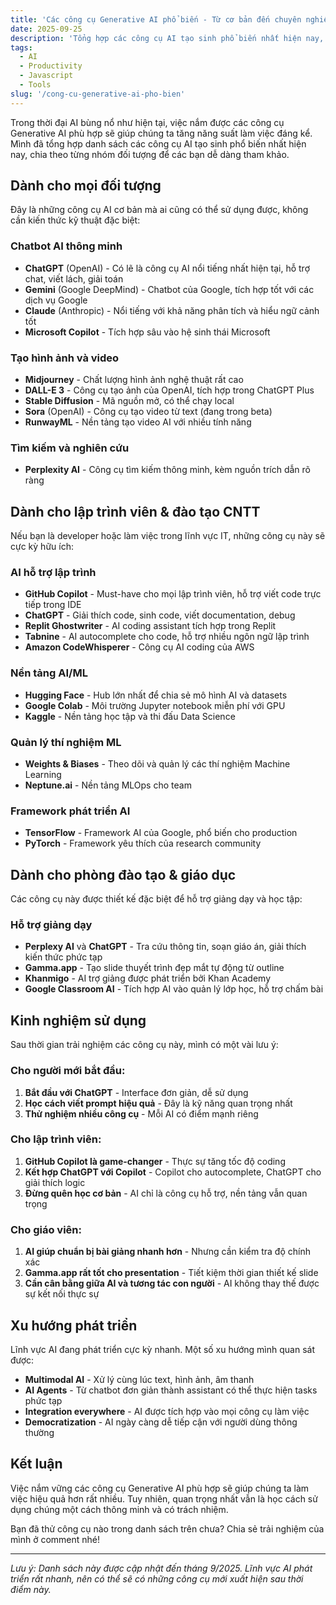 ```yaml
---
title: 'Các công cụ Generative AI phổ biến - Từ cơ bản đến chuyên nghiệp'
date: 2025-09-25
description: 'Tổng hợp các công cụ AI tạo sinh phổ biến nhất hiện nay, từ ChatGPT đến GitHub Copilot, phù hợp cho mọi đối tượng từ người dùng thông thường đến lập trình viên'
tags:
  - AI
  - Productivity
  - Javascript
  - Tools
slug: '/cong-cu-generative-ai-pho-bien'
---
```


Trong thời đại AI bùng nổ như hiện tại, việc nắm được các công cụ Generative AI phù hợp sẽ giúp chúng ta tăng năng suất làm việc đáng kể. Mình đã tổng hợp danh sách các công cụ AI tạo sinh phổ biến nhất hiện nay, chia theo từng nhóm đối tượng để các bạn dễ dàng tham khảo.

## Dành cho mọi đối tượng

Đây là những công cụ AI cơ bản mà ai cũng có thể sử dụng được, không cần kiến thức kỹ thuật đặc biệt:

### Chatbot AI thông minh

- **ChatGPT** (OpenAI) - Có lẽ là công cụ AI nổi tiếng nhất hiện tại, hỗ trợ chat, viết lách, giải toán
- **Gemini** (Google DeepMind) - Chatbot của Google, tích hợp tốt với các dịch vụ Google
- **Claude** (Anthropic) - Nổi tiếng với khả năng phân tích và hiểu ngữ cảnh tốt
- **Microsoft Copilot** - Tích hợp sâu vào hệ sinh thái Microsoft

### Tạo hình ảnh và video

- **Midjourney** - Chất lượng hình ảnh nghệ thuật rất cao
- **DALL-E 3** - Công cụ tạo ảnh của OpenAI, tích hợp trong ChatGPT Plus
- **Stable Diffusion** - Mã nguồn mở, có thể chạy local
- **Sora** (OpenAI) - Công cụ tạo video từ text (đang trong beta)
- **RunwayML** - Nền tảng tạo video AI với nhiều tính năng

### Tìm kiếm và nghiên cứu

- **Perplexity AI** - Công cụ tìm kiếm thông minh, kèm nguồn trích dẫn rõ ràng

## Dành cho lập trình viên & đào tạo CNTT

Nếu bạn là developer hoặc làm việc trong lĩnh vực IT, những công cụ này sẽ cực kỳ hữu ích:

### AI hỗ trợ lập trình

- **GitHub Copilot** - Must-have cho mọi lập trình viên, hỗ trợ viết code trực tiếp trong IDE
- **ChatGPT** - Giải thích code, sinh code, viết documentation, debug
- **Replit Ghostwriter** - AI coding assistant tích hợp trong Replit
- **Tabnine** - AI autocomplete cho code, hỗ trợ nhiều ngôn ngữ lập trình
- **Amazon CodeWhisperer** - Công cụ AI coding của AWS

### Nền tảng AI/ML

- **Hugging Face** - Hub lớn nhất để chia sẻ mô hình AI và datasets
- **Google Colab** - Môi trường Jupyter notebook miễn phí với GPU
- **Kaggle** - Nền tảng học tập và thi đấu Data Science

### Quản lý thí nghiệm ML

- **Weights & Biases** - Theo dõi và quản lý các thí nghiệm Machine Learning
- **Neptune.ai** - Nền tảng MLOps cho team

### Framework phát triển AI

- **TensorFlow** - Framework AI của Google, phổ biến cho production
- **PyTorch** - Framework yêu thích của research community

## Dành cho phòng đào tạo & giáo dục

Các công cụ này được thiết kế đặc biệt để hỗ trợ giảng dạy và học tập:

### Hỗ trợ giảng dạy

- **Perplexy AI** và **ChatGPT** - Tra cứu thông tin, soạn giáo án, giải thích kiến thức phức tạp
- **Gamma.app** - Tạo slide thuyết trình đẹp mắt tự động từ outline
- **Khanmigo** - AI trợ giảng được phát triển bởi Khan Academy
- **Google Classroom AI** - Tích hợp AI vào quản lý lớp học, hỗ trợ chấm bài

## Kinh nghiệm sử dụng

Sau thời gian trải nghiệm các công cụ này, mình có một vài lưu ý:

### Cho người mới bắt đầu:

1. **Bắt đầu với ChatGPT** - Interface đơn giản, dễ sử dụng
2. **Học cách viết prompt hiệu quả** - Đây là kỹ năng quan trọng nhất
3. **Thử nghiệm nhiều công cụ** - Mỗi AI có điểm mạnh riêng

### Cho lập trình viên:

1. **GitHub Copilot là game-changer** - Thực sự tăng tốc độ coding
2. **Kết hợp ChatGPT với Copilot** - Copilot cho autocomplete, ChatGPT cho giải thích logic
3. **Đừng quên học cơ bản** - AI chỉ là công cụ hỗ trợ, nền tảng vẫn quan trọng

### Cho giáo viên:

1. **AI giúp chuẩn bị bài giảng nhanh hơn** - Nhưng cần kiểm tra độ chính xác
2. **Gamma.app rất tốt cho presentation** - Tiết kiệm thời gian thiết kế slide
3. **Cần cân bằng giữa AI và tương tác con người** - AI không thay thế được sự kết nối thực sự

## Xu hướng phát triển

Lĩnh vực AI đang phát triển cực kỳ nhanh. Một số xu hướng mình quan sát được:

- **Multimodal AI** - Xử lý cùng lúc text, hình ảnh, âm thanh
- **AI Agents** - Từ chatbot đơn giản thành assistant có thể thực hiện tasks phức tạp
- **Integration everywhere** - AI được tích hợp vào mọi công cụ làm việc
- **Democratization** - AI ngày càng dễ tiếp cận với người dùng thông thường

## Kết luận

Việc nắm vững các công cụ Generative AI phù hợp sẽ giúp chúng ta làm việc hiệu quả hơn rất nhiều. Tuy nhiên, quan trọng nhất vẫn là học cách sử dụng chúng một cách thông minh và có trách nhiệm.

Bạn đã thử công cụ nào trong danh sách trên chưa? Chia sẻ trải nghiệm của mình ở comment nhé!

---

_Lưu ý: Danh sách này được cập nhật đến tháng 9/2025. Lĩnh vực AI phát triển rất nhanh, nên có thể sẽ có những công cụ mới xuất hiện sau thời điểm này._
